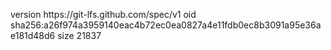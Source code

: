 version https://git-lfs.github.com/spec/v1
oid sha256:a26f974a3959140eac4b72ec0ea0827a4e11fdb0ec8b3091a95e36ae181d48d6
size 21837
